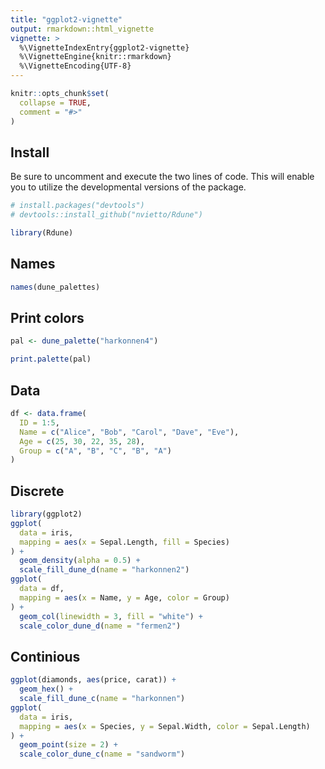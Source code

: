 ```yaml
---
title: "ggplot2-vignette"
output: rmarkdown::html_vignette
vignette: >
  %\VignetteIndexEntry{ggplot2-vignette}
  %\VignetteEngine{knitr::rmarkdown}
  %\VignetteEncoding{UTF-8}
---
```


```r
knitr::opts_chunk$set(
  collapse = TRUE,
  comment = "#>"
)
```


## Install

Be sure to uncomment and execute the two lines of code. This will enable you to utilize the developmental versions of the package.

```r
# install.packages("devtools")
# devtools::install_github("nvietto/Rdune")

library(Rdune)
```


## Names
```r
names(dune_palettes)
```

## Print colors

```r
pal <- dune_palette("harkonnen4")

print.palette(pal)
```



## Data

```r
df <- data.frame(
  ID = 1:5,
  Name = c("Alice", "Bob", "Carol", "Dave", "Eve"),
  Age = c(25, 30, 22, 35, 28),
  Group = c("A", "B", "C", "B", "A")
)
```


## Discrete

```r
library(ggplot2)
ggplot(
  data = iris,
  mapping = aes(x = Sepal.Length, fill = Species)
) +
  geom_density(alpha = 0.5) +
  scale_fill_dune_d(name = "harkonnen2")
ggplot(
  data = df,
  mapping = aes(x = Name, y = Age, color = Group)
) +
  geom_col(linewidth = 3, fill = "white") +
  scale_color_dune_d(name = "fermen2")
```



## Continious 

```r
ggplot(diamonds, aes(price, carat)) +
  geom_hex() +
  scale_fill_dune_c(name = "harkonnen")
ggplot(
  data = iris,
  mapping = aes(x = Species, y = Sepal.Width, color = Sepal.Length)
) +
  geom_point(size = 2) +
  scale_color_dune_c(name = "sandworm")
```








